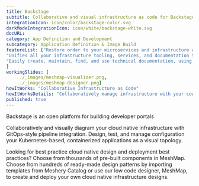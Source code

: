 ```yaml
---
title: Backstage  
subtitle: Collaborative and visual infrastructure as code for Backstage
integrationIcon: icon/color/backstage-color.svg
darkModeIntegrationIcon: icon/white/backstage-white.svg
docURL: 
category: App Definition and Development
subcategory: Application Definition & Image Build
featureList: ["Restore order to your microservices and infrastructure and enables your product teams to ship high-quality code quickly — without compromising autonomy.",
"Unifies all your infrastructure tooling, services, and documentation to create a streamlined development environment from end to end.",
"Easily create, maintain, find, and use technical documentation, using a docs like code approach"
]
workingSlides: [
    ../_images/meshmap-visualizer.png,
    ../_images/meshmap-designer.png]
howItWorks: "Collaborative Infrastructure as Code"
howItWorksDetails: "Collaboratively manage infrastructure with your coworkers synchronously sharing the same designs."
published: true
---
```

<p>
    Backstage is an open platform for building developer portals
</p>
<p>
    Collaboratively and visually diagram your cloud native infrastructure with GitOps-style pipeline integration. Design, test, and manage configuration your Kubernetes-based, containerized applications as a visual topology.
</p>
<p>
    Looking for best practice cloud native design and deployment best practices? Choose from thousands of pre-built components in MeshMap. Choose from hundreds of ready-made design patterns by importing templates from Meshery Catalog or use our low code designer, MeshMap, to create and deploy your own cloud native infrastructure designs.
</p>